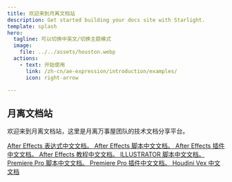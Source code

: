 ```yaml
---
title: 欢迎来到月离文档站
description: Get started building your docs site with Starlight.
template: splash
hero:
  tagline: 可以切换中英文/切换主题模式
  image:
    file: ../../assets/houston.webp
  actions:
    - text: 开始使用
      link: /zh-cn/ae-expression/introduction/examples/
      icon: right-arrow

---
```



## 月离文档站

欢迎来到月离文档站，这里是月离万事屋团队的技术文档分享平台。

<CardGrid stagger>
<a href="/zh-cn/ae-expression/introduction/changelog">
	<Card title="AE表达式" icon="pencil">
		After Effects 表达式中文文档。
	</Card>
  </a>

  <a href="/zh-cn/ae-scripting/introduction/changelog">
	<Card title="AE脚本文档" icon="add-document">
		After Effects 脚本中文文档。
	</Card> 
  </a>

  <a href="/zh-cn/ae-plugin/intro/whats-new">
	<Card title="AE插件文档" icon="open-book">
		After Effects 插件中文文档。
	</Card> 
  </a>

  <a href="/zh-cn/javascript-tools/introduction/extendscript-overview">
	<Card title="JavaScript 工具" icon="open-book">
		After Effects 教程中文文档。
	</Card> 
  </a>
  <a href="/zh-cn/ai-scripting/introduction/whatisscripting">
	<Card title="AI脚本文档" icon="add-document">
		ILLUSTRATOR 脚本中文文档。
	</Card> 
  </a>
  <a href="/zh-cn/pr-scripting/introduction/extendscript-overview">
	<Card title="PR脚本文档" icon="add-document">
		Premiere Pro 脚本中文文档。
	</Card> 
  </a>
  <a href="/zh-cn/pr-plugin/intro/what-premiere-plugins-do">
	<Card title="PR插件文档" icon="open-book">
		Premiere Pro 插件中文文档。
	</Card> 
  </a>
    <a href="/zh-cn/houdini-vex/arrays/append">
	<Card title="Houdini Vex" icon="open-book">
		Houdini Vex 中文文档
	</Card> 
  </a>
</CardGrid>

